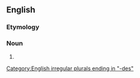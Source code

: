 ==English==

===Etymology===
{{prefix|peri|apsides|lang=en}}

===Noun===
{{head|en|noun plural form}}

# {{plural of|periapsis|lang=en}}

[[Category:English irregular plurals ending in "-des"]]